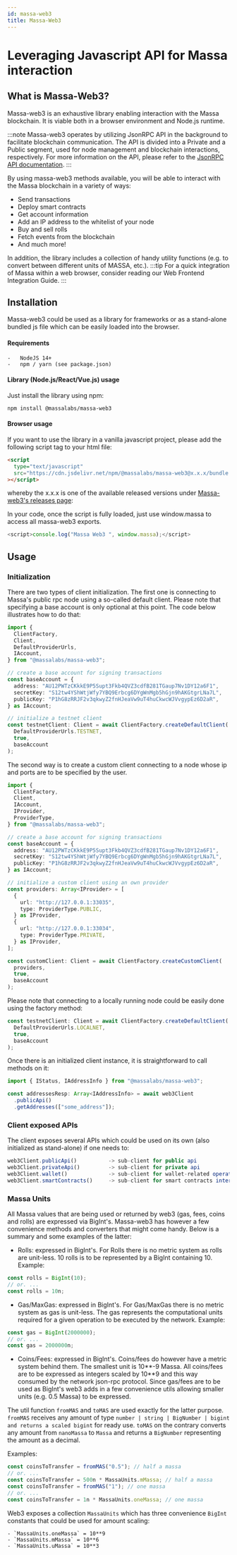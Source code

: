 ```yaml
---
id: massa-web3
title: Massa-Web3
---
```


# Leveraging Javascript API for Massa interaction

## What is Massa-Web3?

Massa-web3 is an exhaustive library enabling interaction with the Massa blockchain. It is viable both in a browser environment and Node.js runtime.

:::note
Massa-web3 operates by utilizing JsonRPC API in the background to facilitate blockchain communication. The API is divided into a Private and a Public segment, used for node management and blockchain interactions, respectively. For more information on the API, please refer to the [JsonRPC API documentation](./api/jsonrpc.mdx).
:::

By using massa-web3 methods available, you will be able to interact with the Massa blockchain in a variety of ways:

- Send transactions
- Deploy smart contracts
- Get account information
- Add an IP address to the whitelist of your node
- Buy and sell rolls
- Fetch events from the blockchain
- And much more!

In addition, the library includes a collection of handy utility functions (e.g. to convert between different units of MASSA, etc.).
:::tip
For a quick integration of Massa within a web browser, consider reading our Web Frontend Integration Guide.
:::

## Installation

Massa-web3 could be used as a library for frameworks or as a stand-alone bundled js file which can be easily loaded into the browser.

#### Requirements

    -   NodeJS 14+
    -   npm / yarn (see package.json)

#### Library (Node.js/React/Vue.js) usage

Just install the library using npm:

```shell
npm install @massalabs/massa-web3
```

#### Browser usage

If you want to use the library in a vanilla javascript project, please add the following script tag to your html file:

```html
<script
  type="text/javascript"
  src="https://cdn.jsdelivr.net/npm/@massalabs/massa-web3@x.x.x/bundle.js"
></script>
```

whereby the x.x.x is one of the available released versions under [Massa-web3's releases page](https://github.com/massalabs/massa-web3/releases):

In your code, once the script is fully loaded, just use window.massa to access all massa-web3 exports.

```ts
<script>console.log("Massa Web3 ", window.massa);</script>
```

## Usage

### Initialization

There are two types of client initialization. The first one is connecting to Massa's public rpc node using a so-called default client. Please note that specifying a base account is only optional at this point. The code below illustrates how to do that:

```ts
import {
  ClientFactory,
  Client,
  DefaultProviderUrls,
  IAccount,
} from "@massalabs/massa-web3";

// create a base account for signing transactions
const baseAccount = {
  address: "AU12PWTzCKkkE9P5Supt3Fkb4QVZ3cdfB281TGaup7Nv1DY12a6F1",
  secretKey: "S12tw4YShWtjWfy7YBQ9Erbcg6DYgWnMgb5hGjn9hAKGtgrLNa7L",
  publicKey: "P1hG8zRRJF2v3qkwyZ2fnHJeaVw9uT4huCkwcWJVvgypEz6D2aR",
} as IAccount;

// initialize a testnet client
const testnetClient: Client = await ClientFactory.createDefaultClient(
  DefaultProviderUrls.TESTNET,
  true,
  baseAccount
);
```

The second way is to create a custom client connecting to a node whose ip and ports are to be specified by the user.

```ts
import {
  ClientFactory,
  Client,
  IAccount,
  IProvider,
  ProviderType,
} from "@massalabs/massa-web3";

// create a base account for signing transactions
const baseAccount = {
  address: "AU12PWTzCKkkE9P5Supt3Fkb4QVZ3cdfB281TGaup7Nv1DY12a6F1",
  secretKey: "S12tw4YShWtjWfy7YBQ9Erbcg6DYgWnMgb5hGjn9hAKGtgrLNa7L",
  publicKey: "P1hG8zRRJF2v3qkwyZ2fnHJeaVw9uT4huCkwcWJVvgypEz6D2aR",
} as IAccount;

// initialize a custom client using an own provider
const providers: Array<IProvider> = [
  {
    url: "http://127.0.0.1:33035",
    type: ProviderType.PUBLIC,
  } as IProvider,
  {
    url: "http://127.0.0.1:33034",
    type: ProviderType.PRIVATE,
  } as IProvider,
];

const customClient: Client = await ClientFactory.createCustomClient(
  providers,
  true,
  baseAccount
);
```

Please note that connecting to a locally running node could be easily done using the factory method:

```ts
const testnetClient: Client = await ClientFactory.createDefaultClient(
  DefaultProviderUrls.LOCALNET,
  true,
  baseAccount
);
```

Once there is an initialized client instance, it is straightforward to call methods on it:

```ts
import { IStatus, IAddressInfo } from "@massalabs/massa-web3";

const addressesResp: Array<IAddressInfo> = await web3Client
  .publicApi()
  .getAddresses(["some_address"]);
```

### Client exposed APIs

The client exposes several APIs which could be used on its own (also initialized as stand-alone) if one needs to:

```ts
web3Client.publicApi()          -> sub-client for public api                    (interface: PublicApiClient)
web3Client.privateApi()         -> sub-client for private api                   (interface: PrivateApiClient)
web3Client.wallet()             -> sub-client for wallet-related operations     (interface: WalletClient)
web3Client.smartContracts()     -> sub-client for smart contracts interaction   (interface: SmartContractsClient)
```

### Massa Units

All Massa values that are being used or returned by web3 (gas, fees, coins and rolls) are expressed via BigInt's. Massa-web3 has however a few convenience methods and converters that might come handy. Below is a summary and some examples of the latter:

  - Rolls: expressed in BigInt's. For Rolls there is no metric system as rolls are unit-less. 10 rolls is to be represented by a BigInt containing 10. Example:

```ts
const rolls = BigInt(10);
// or. ...
const rolls = 10n;
```

  - Gas/MaxGas: expressed in BigInt's. For Gas/MaxGas there is no metric system as gas is unit-less. The gas represents the computational units required for a given operation to be executed by the network. Example:

```ts
const gas = BigInt(2000000);
// or. ...
const gas = 2000000n;
```

  - Coins/Fees: expressed in BigInt's. Coins/fees do however have a metric system behind them. The smallest unit is 10**-9 Massa. All coins/fees are to be expressed as integers scaled by 10**9 and this way consumed by the network json-rpc protocol. Since gas/fees are to be used as BigInt's web3 adds in a few convenience utils allowing smaller units (e.g. 0.5 Massa) to be expressed.

The util function `fromMAS` and `toMAS` are used exactly for the latter purpose. `fromMAS` receives any amount of type `number | string | BigNumber | bigint and returns a scaled bigint` for ready use. `toMAS` on the contrary converts any amount from `nanoMassa` to `Massa` and returns a `BigNumber` representing the amount as a decimal.

Examples:

```ts
const coinsToTransfer = fromMAS("0.5"); // half a massa
// or. ...
const coinsToTransfer = 500n * MassaUnits.mMassa; // half a massa
const coinsToTransfer = fromMAS("1"); // one massa
// or. ...
const coinsToTransfer = 1n * MassaUnits.oneMassa; // one massa
```

Web3 exposes a collection `MassaUnits` which has three convenience `BigInt` constants that could be used for amount scaling:

    - `MassaUnits.oneMassa` = 10**9
    - `MassaUnits.mMassa` = 10**6
    - `MassaUnits.uMassa` = 10**3
